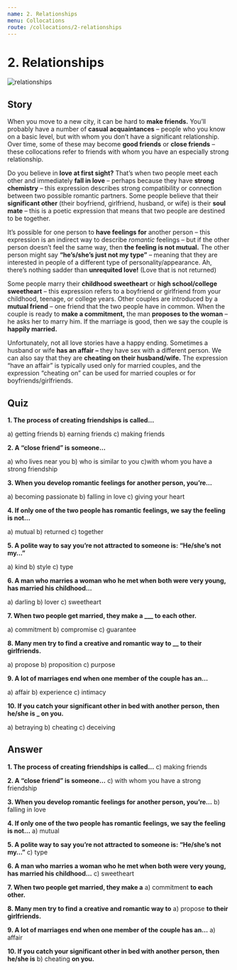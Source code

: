 ```yaml
---
name: 2. Relationships
menu: Collocations
route: /collocations/2-relationships
---
```



# 2. Relationships

<Image src="/public/relationships.jpg" alt="relationships"/>

## Story

When you move to a new city, it can be hard to **make friends.** You’ll probably have a number of **casual acquaintances** – people who you know on a basic level, but with whom you don’t have a significant relationship. Over time, some of these may become **good friends** or **close friends** – these collocations refer to friends with whom you have an especially strong relationship.

Do you believe in **love at first sight?** That’s when two people meet each other and immediately **fall in love** – perhaps because they have **strong chemistry** – this expression describes strong compatibility or connection between two possible romantic partners. Some people believe that their **significant other** (their boyfriend, girlfriend, husband, or wife) is their **soul mate** – this is a poetic expression that means that two people are destined to be together.

It’s possible for one person to **have feelings for** another person – this expression is an indirect way to describe _romantic_ feelings – but if the other person doesn’t feel the same way, then **the feeling is not mutual.** The other person might say **“he’s/she’s just not my type”** – meaning that they are interested in people of a different type of personality/appearance. Ah, there’s nothing sadder than **unrequited love!** (Love that is not returned)

Some people marry their **childhood sweetheart** or **high school/college sweetheart** – this expression refers to a boyfriend or girlfriend from your childhood, teenage, or college years. Other couples are introduced by a **mutual friend** – one friend that the two people have in common. When the couple is ready to **make a commitment,** the man **proposes to the woman** – he asks her to marry him. If the marriage is good, then we say the couple is **happily married.**

Unfortunately, not all love stories have a happy ending. Sometimes a husband or wife **has an affair –** they have sex with a different person. We can also say that they are **cheating on their husband/wife.** The expression “have an affair” is typically used only for married couples, and the expression “cheating on” can be used for married couples or for boyfriends/girlfriends.

## Quiz

**1. The process of creating friendships is called…**

a) getting friends b) earning friends c) making friends

**2. A “close friend” is someone…**

a) who lives near you b) who is similar to you c)with whom you have a strong friendship

**3. When you develop romantic feelings for another person, you’re…**

a) becoming passionate b) falling in love c) giving your heart

**4. If only one of the two people has romantic feelings, we say the feeling is not…**

a) mutual b) returned c) together

**5. A polite way to say you’re not attracted to someone is: “He/she’s not my…”**

a) kind b) style c) type

**6. A man who marries a woman who he met when both were very young, has married his childhood…**

a) darling b) lover c) sweetheart

**7. When two people get married, they make a ****\_\_\_**** to each other.**

a) commitment b) compromise c) guarantee

**8. Many men try to find a creative and romantic way to ****\_\_**** to their girlfriends.**

a) propose b) proposition c) purpose

**9. A lot of marriages end when one member of the couple has an…**

a) affair b) experience c) intimacy

**10. If you catch your significant other in bed with another person, then he/she is ****\_**** on you.**

a) betraying b) cheating c) deceiving

## Answer

**1. The process of creating friendships is called…** c) making friends

**2. A “close friend” is someone…** c) with whom you have a strong friendship

**3. When you develop romantic feelings for another person, you’re…** b) falling in love

**4. If only one of the two people has romantic feelings, we say the feeling is not…** a) mutual

**5. A polite way to say you’re not attracted to someone is: “He/she’s not my…”** c) type

**6. A man who marries a woman who he met when both were very young, has married his childhood…** c) sweetheart

**7. When two people get married, they make a** a) commitment **to each other.**

**8. Many men try to find a creative and romantic way to** a) propose **to their girlfriends.**

**9. A lot of marriages end when one member of the couple has an…** a) affair

**10. If you catch your significant other in bed with another person, then he/she is** b) cheating **on you.**
